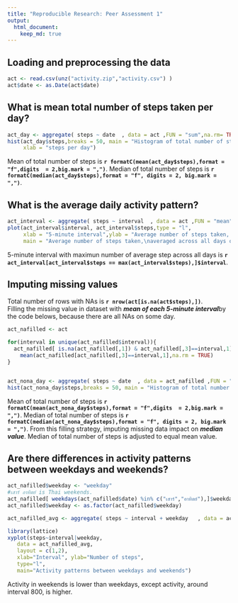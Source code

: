 ---
title: "Reproducible Research: Peer Assessment 1"
output: 
  html_document:
    keep_md: true
---


## Loading and preprocessing the data
```{r load_data, echo=TRUE}
act <- read.csv(unz("activity.zip","activity.csv") )
act$date <- as.Date(act$date)
```


## What is mean total number of steps taken per day?
```{r steps_per_day, echo=TRUE}
act_day <- aggregate( steps ~ date  , data = act ,FUN = "sum",na.rm= TRUE)
hist(act_day$steps,breaks = 50, main = "Histogram of total number of steps taken per day", 
     xlab = "steps per day")
```

Mean of total number of steps is **`r formatC(mean(act_day$steps),format = "f",digits  = 2,big.mark = ",")`**.
Median of total number of steps is **`r formatC(median(act_day$steps),format = "f", digits = 2, big.mark = ",")`**. 

## What is the average daily activity pattern?
```{r steps_interval, echo=TRUE}
act_interval <- aggregate( steps ~ interval  , data = act ,FUN = "mean")
plot(act_interval$interval, act_interval$steps,type = "l",
     xlab = "5-minute interval",ylab = "Average number of steps taken, averaged across all days", 
     main = "Average number of steps taken,\naveraged across all days of 5-minute interval")
```  

5-minute interval with maximun number of average step across all days is  **`r act_interval[act_interval$steps == max(act_interval$steps),]$interval`**.

## Imputing missing values

Total number of rows with NAs is **`r nrow(act[is.na(act$steps),])`**.  
Filling the missing value in dataset with ***mean of each 5-minute interval***by the code belows, because there are all NAs on some day.

```{r imput_na, echo=TRUE}
act_nafilled <- act

for(interval in unique(act_nafilled$interval)){
  act_nafilled[ is.na(act_nafilled[,1]) & act_nafilled[,3]==interval,1] <- 
    mean(act_nafilled[act_nafilled[,3]==interval,1],na.rm = TRUE)
}


act_nona_day <- aggregate( steps ~ date  , data = act_nafilled ,FUN = "sum")
hist(act_nona_day$steps,breaks = 50, main = "Histogram of total number of steps taken per day (with filling NAs)",xlab = "steps per day")

```

Mean of total number of steps is **`r formatC(mean(act_nona_day$steps),format = "f",digits  = 2,big.mark = ",")`**.
Median of total number of steps is **`r formatC(median(act_nona_day$steps),format = "f", digits = 2, big.mark = ",")`**. 
From this filling strategy, imputing missing data impact on ***median value***. Median of total number of steps is adjusted to equal mean value.

## Are there differences in activity patterns between weekdays and weekends?
```{r weekday_end_diff, echo=TRUE}
act_nafilled$weekday <- "weekday"
#เสาร์ อาทิตย์ is Thai weekends.
act_nafilled[ weekdays(act_nafilled$date) %in% c("เสาร์","อาทิตย์"),]$weekday <- "weekend"
act_nafilled$weekday <- as.factor(act_nafilled$weekday)

act_nafilled_avg <- aggregate( steps ~ interval + weekday   , data = act_nafilled ,FUN = "mean",na.rm= TRUE)

library(lattice) 
xyplot(steps~interval|weekday, 
   data = act_nafilled_avg,
   layout = c(1,2),
   xlab="Interval", ylab="Number of steps",
   type="l",
   main="Activity patterns between weekdays and weekends") 

```

Activity in weekends is lower than weekdays, except activity, around interval 800, is higher.
